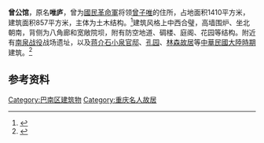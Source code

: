 {{coord|display=title}}{{文物保护单位
| 级别 = C
| 名称 = 曾公馆
| 图片 = Zenggongguan gate.jpg
| 说明 = 曾公馆正面
| 省名 = 重庆市
| 市/县名 = 巴南区
| 所在 = [[巴南区|巴南区]][[南泉街道|南泉街道]]虎啸村
| 时代 = 1938年
| 编号 = 
| 登录 = 2010年
}}

'''曾公馆'''，原名'''唯庐'''，曾为[[國民革命軍|國民革命軍]]将领[[曾子唯|曾子唯]]的住所，占地面积1410平方米，建筑面积857平方米，主体为土木结构。<ref>{{Cite web|title=爱国主义传承，一起去寻访巴南的抗战遗址！|url=http://www.sohu.com/a/196619670_355641|accessdate=2021-02-13|author=巴南旅游|date=2017-10-07|publisher=搜狐|language=zh-Hans}}</ref>建筑风格上中西合璧，高墙围炉、坐北朝南，背侧为八角廊和宽敞院坝，附有防空地道、碉楼、庭阁、花园等结构。附近有[[南泉战役|南泉战役]]战场遗址，以及[[蒋介石小泉官邸|蒋介石小泉官邸]]、[[孔园_(巴南区)|孔园]]、[[林森故居|林森故居]]等[[中華民國大陸時期|中華民國大陸時期]]建筑。<ref>{{Cite journal|title=基于地域特色的山地居住小区外部空间设计研究|author=|url=https://kns.cnki.net/kcms/detail/detail.aspx?dbcode=CMFD&dbname=CMFD201401&filename=1013043407.nh|last=张|first=乐天|date=2013|journal=|publisher=重庆大学|issue=|doi=|others=|year=|volume=|page=45|pmid=}}</ref>

== 参考资料 ==
{{reflist}}
{{Commonscat}}

[[Category:巴南区建筑物|Category:巴南区建筑物]]
[[Category:重庆名人故居|Category:重庆名人故居]]